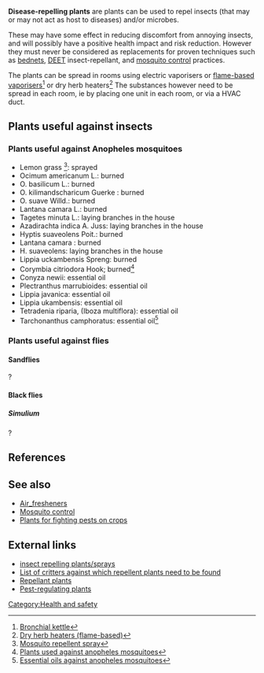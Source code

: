 '''Disease-repelling plants''' are plants can be used to repel insects (that may or may not act as host to diseases) and/or microbes. 

These may have some effect in reducing discomfort from annoying insects, and will possibly have a positive health impact and risk reduction. However they must never be considered as replacements for proven techniques such as [[bednets]], [[DEET]] insect-repellant, and [[mosquito control]] practices.

The plants can be spread in rooms using electric vaporisers or [[Bronchial kettle|flame-based vaporisers]]<ref>[http://tv.sky.com/victorian-pharmacy Bronchial kettle]</ref> or dry herb heaters<ref>[http://www.eoco.org.uk/acatalog/BURNERS_.html Dry herb heaters (flame-based)]</ref> The substances however need to be spread in each room, ie by placing one unit in each room, or via a HVAC duct.

==Plants useful against insects==
===Plants useful against Anopheles mosquitoes===
{{references}}
* Lemon grass <ref>[http://journeytoforever.org/edu_homer.html Mosquito repellent spray]</ref>: sprayed 
* Ocimum americanum L.: burned
* O. basilicum L.: burned
* O. kilimandscharicum Guerke : burned
* O. suave Willd.: burned
* Lantana camara L.: burned
* Tagetes minuta L.: laying branches in the house
* Azadirachta indica A. Juss: laying branches in the house
* Hyptis suaveolens Poit.: burned
* Lantana camara  : burned
* H. suaveolens: laying branches in the house
* Lippia uckambensis Spreng: burned
* Corymbia citriodora Hook; burned<ref>[http://www.ncbi.nlm.nih.gov/pubmed/12174767 Plants used against anopheles mosquitoes]</ref>
* Conyza newii: essential oil
* Plectranthus marrubioides: essential oil
* Lippia javanica: essential oil
* Lippia ukambensis: essential oil
* Tetradenia riparia, (Iboza multiflora): essential oil
* Tarchonanthus camphoratus: essential oil<ref>[http://www.ncbi.nlm.nih.gov/pubmed/15474566 Essential oils against anopheles mosquitoes]</ref>

===Plants useful against flies===
====Sandflies====
?

====Black flies====
=====Simulium=====
?

==References==
{{reflist}}

==See also==
* [[Air_fresheners]]
* [[Mosquito control]]
* [[Integrated Pest Management|Plants for fighting pests on crops]]

==External links==
* [http://en.wikipedia.org/wiki/Green_pesticide#Non-gardening_sprays insect repelling plants/sprays]
* [http://en.wikipedia.org/wiki/Neglected_diseases List of critters against which repellent plants need to be found]
* [http://en.wikipedia.org/wiki/List_of_repellent_plants Repellant plants]
* [http://en.wikipedia.org/wiki/List_of_pest-regulating_plants Pest-regulating plants]

[[Category:Health and safety]]